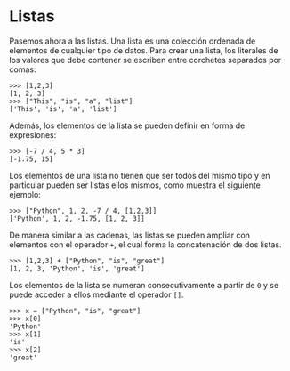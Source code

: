 # Listas

Pasemos ahora a las listas. Una lista es una colección ordenada de elementos de cualquier tipo de datos. Para crear una lista, los literales de los valores que debe contener se escriben entre corchetes separados por comas:

```
>>> [1,2,3]
[1, 2, 3]
>>> ["This", "is", "a", "list"]
['This', 'is', 'a', 'list']
```

Además, los elementos de la lista se pueden definir en forma de expresiones:

```
>>> [-7 / 4, 5 * 3]
[-1.75, 15]
```

Los elementos de una lista no tienen que ser todos del mismo tipo y en particular pueden ser listas ellos mismos, como muestra el siguiente ejemplo:

```
>>> ["Python", 1, 2, -7 / 4, [1,2,3]]
['Python', 1, 2, -1.75, [1, 2, 3]]
```

De manera similar a las cadenas, las listas se pueden ampliar con elementos con el operador `+`, el cual forma la concatenación de dos listas.

```
>>> [1,2,3] + ["Python", "is", "great"]
[1, 2, 3, 'Python', 'is', 'great']
```

Los elementos de la lista se numeran consecutivamente a partir de `0` y se puede acceder a ellos mediante el operador `[]`.

```
>>> x = ["Python", "is", "great"]
>>> x[0]
'Python'
>>> x[1]
'is'
>>> x[2]
'great'
```


